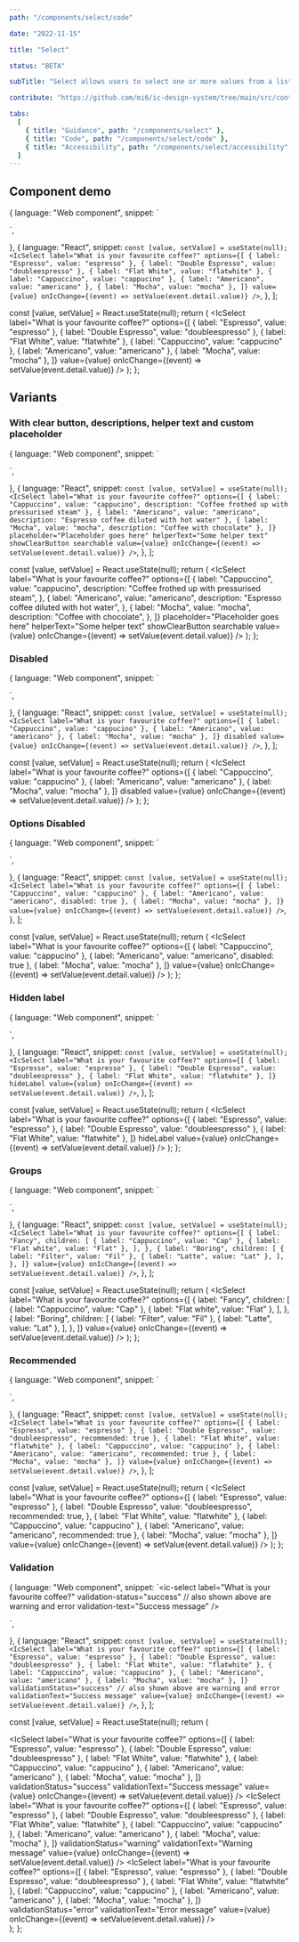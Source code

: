 ```yaml
---
path: "/components/select/code"

date: "2022-11-15"

title: "Select"

status: "BETA"

subTitle: "Select allows users to select one or more values from a list of options."

contribute: "https://github.com/mi6/ic-design-system/tree/main/src/content/structured/components/select"

tabs:
  [
    { title: "Guidance", path: "/components/select" },
    { title: "Code", path: "/components/select/code" },
    { title: "Accessibility", path: "/components/select/accessibility" },
  ]
---
```



## Component demo

  {
    language: "Web component",
    snippet: `<ic-select label="What is your favourite coffee?" />
<script>
  const select = document.querySelector("ic-select");
  let option = "Cappuccino";
  select.options = [
    { label: "Espresso", value: "espresso" },
    { label: "Double Espresso", value: "doubleespresso" },
    { label: "Flat White", value: "flatwhite" },
    { label: "Cappuccino", value: "cappucino" },
    { label: "Americano", value: "americano" },
    { label: "Mocha", value: "mocha" },
  ];
  select.addEventListener("icChange", function (event) {
    option = event.detail.value;
    select.value = option;
  });
</script>`,
  },
  {
    language: "React",
    snippet: `const [value, setValue] = useState(null);
<IcSelect label="What is your favourite coffee?"
  options={[
    { label: "Espresso", value: "espresso" },
    { label: "Double Espresso", value: "doubleespresso" },
    { label: "Flat White", value: "flatwhite" },
    { label: "Cappuccino", value: "cappucino" },
    { label: "Americano", value: "americano" },
    { label: "Mocha", value: "mocha" },
  ]}
  value={value}
  onIcChange={(event) => setValue(event.detail.value)}
/>`,
  },
];

  const [value, setValue] = React.useState(null);
  return (
    <IcSelect
      label="What is your favourite coffee?"
      options={[
        { label: "Espresso", value: "espresso" },
        { label: "Double Espresso", value: "doubleespresso" },
        { label: "Flat White", value: "flatwhite" },
        { label: "Cappuccino", value: "cappucino" },
        { label: "Americano", value: "americano" },
        { label: "Mocha", value: "mocha" },
      ]}
      value={value}
      onIcChange={(event) => setValue(event.detail.value)}
    />
  );
};

<ComponentPreview snippets={snippets}>
  <SelectExample />
</ComponentPreview>

<ComponentDetails component="ic-select" />

## Variants

### With clear button, descriptions, helper text and custom placeholder

  {
    language: "Web component",
    snippet: `<ic-select label="What is your favourite coffee?" placeholder="Placeholder goes here" helper-text="Some helper text" show-clear-button="true" searchable="true" />
<script>
  const select = document.querySelector("ic-select");
  let option = "Cappuccino";
  select.options = [
    { label: "Cappuccino", value: "cappucino", description: "Coffee frothed up with pressurised steam" },
    { label: "Americano", value: "americano", description: "Espresso coffee diluted with hot water" },
    { label: "Mocha", value: "mocha", description: "Coffee with chocolate" },
  ];
  select.addEventListener("icChange", function (event) {
    option = event.detail.value;
    select.value = option;
  });
</script>`,
  },
  {
    language: "React",
    snippet: `const [value, setValue] = useState(null);
<IcSelect label="What is your favourite coffee?"
  options={[
    { label: "Cappuccino", value: "cappucino", description: "Coffee frothed up with pressurised steam" },
    { label: "Americano", value: "americano", description: "Espresso coffee diluted with hot water" },
    { label: "Mocha", value: "mocha", description: "Coffee with chocolate" },
  ]}
  placeholder="Placeholder goes here"
  helperText="Some helper text"
  showClearButton
  searchable
  value={value}
  onIcChange={(event) => setValue(event.detail.value)}
/>`,
  },
];

  const [value, setValue] = React.useState(null);
  return (
    <IcSelect
      label="What is your favourite coffee?"
      options={[
        {
          label: "Cappuccino",
          value: "cappucino",
          description: "Coffee frothed up with pressurised steam",
        },
        {
          label: "Americano",
          value: "americano",
          description: "Espresso coffee diluted with hot water",
        },
        {
          label: "Mocha",
          value: "mocha",
          description: "Coffee with chocolate",
        },
      ]}
      placeholder="Placeholder goes here"
      helperText="Some helper text"
      showClearButton
      searchable
      value={value}
      onIcChange={(event) => setValue(event.detail.value)}
    />
  );
};

<ComponentPreview snippets={snippetsWithExtras}>
  <SelectExampleWithExtras />
</ComponentPreview>

### Disabled

  {
    language: "Web component",
    snippet: `<ic-select label="What is your favourite coffee?" disabled="true" />
<script>
  const select = document.querySelector("ic-select");
  let option = "Cappuccino";
  select.options = [
    { label: "Cappuccino", value: "cappucino" },
    { label: "Americano", value: "americano" },
    { label: "Mocha", value: "mocha" },
  ];
  select.addEventListener("icChange", function (event) {
    option = event.detail.value;
    select.value = option;
  });
</script>`,
  },
  {
    language: "React",
    snippet: `const [value, setValue] = useState(null);
<IcSelect label="What is your favourite coffee?"
  options={[
    { label: "Cappuccino", value: "cappucino" },
    { label: "Americano", value: "americano" },
    { label: "Mocha", value: "mocha" },
  ]}
  disabled
  value={value}
  onIcChange={(event) => setValue(event.detail.value)}
/>`,
  },
];

  const [value, setValue] = React.useState(null);
  return (
    <IcSelect
      label="What is your favourite coffee?"
      options={[
        { label: "Cappuccino", value: "cappucino" },
        { label: "Americano", value: "americano" },
        { label: "Mocha", value: "mocha" },
      ]}
      disabled
      value={value}
      onIcChange={(event) => setValue(event.detail.value)}
    />
  );
};

<ComponentPreview snippets={snippetsDisabled}>
  <SelectExampleDisabled />
</ComponentPreview>

### Options Disabled

  {
    language: "Web component",
    snippet: `<ic-select label="What is your favourite coffee?" />
<script>
  const select = document.querySelector("ic-select");
  let option = "Cappuccino";
  select.options = [
    { label: "Cappuccino", value: "cappucino" },
    { label: "Americano", value: "americano", disabled: true },
    { label: "Mocha", value: "mocha" },
  ];
  select.addEventListener("icChange", function (event) {
    option = event.detail.value;
    select.value = option;
  });
</script>`,
  },
  {
    language: "React",
    snippet: `const [value, setValue] = useState(null);
<IcSelect label="What is your favourite coffee?"
  options={[
    { label: "Cappuccino", value: "cappucino" },
    { label: "Americano", value: "americano", disabled: true },
    { label: "Mocha", value: "mocha" },
  ]}
  value={value}
  onIcChange={(event) => setValue(event.detail.value)}
/>`,
  },
];

  const [value, setValue] = React.useState(null);
  return (
    <IcSelect
      label="What is your favourite coffee?"
      options={[
        { label: "Cappuccino", value: "cappucino" },
        { label: "Americano", value: "americano", disabled: true },
        { label: "Mocha", value: "mocha" },
      ]}
      value={value}
      onIcChange={(event) => setValue(event.detail.value)}
    />
  );
};

<ComponentPreview snippets={snippetsOptionDisabled}>
  <SelectExampleOptionsDisabled />
</ComponentPreview>

### Hidden label

  {
    language: "Web component",
    snippet: `<ic-select label="What is your favourite coffee?" hide-label="true" />
<script>
  const select = document.querySelector("ic-select");
  let option = "Cappuccino";
  select.options = [
    { label: "Espresso", value: "espresso" },
    { label: "Double Espresso", value: "doubleespresso" },
    { label: "Flat White", value: "flatwhite" },
  ];
  select.addEventListener("icChange", function (event) {
    option = event.detail.value;
    select.value = option;
  });
</script>`,
  },
  {
    language: "React",
    snippet: `const [value, setValue] = useState(null);
<IcSelect label="What is your favourite coffee?"
  options={[
    { label: "Espresso", value: "espresso" },
    { label: "Double Espresso", value: "doubleespresso" },
    { label: "Flat White", value: "flatwhite" },
  ]}
  hideLabel
  value={value}
  onIcChange={(event) => setValue(event.detail.value)}
/>`,
  },
];

  const [value, setValue] = React.useState(null);
  return (
    <IcSelect
      label="What is your favourite coffee?"
      options={[
        { label: "Espresso", value: "espresso" },
        { label: "Double Espresso", value: "doubleespresso" },
        { label: "Flat White", value: "flatwhite" },
      ]}
      hideLabel
      value={value}
      onIcChange={(event) => setValue(event.detail.value)}
    />
  );
};

<ComponentPreview snippets={snippetsHideLabel}>
  <SelectExampleHideLabel />
</ComponentPreview>

### Groups

  {
    language: "Web component",
    snippet: `<ic-select label="What is your favourite coffee?" />
<script>
  const select = document.querySelector("ic-select");
  let option = "Cappuccino";
  select.options = [
            {
              label: "Fancy",
              children: [
                { label: "Cappuccino", value: "Cap" },
                { label: "Flat white", value: "Flat" },
              ],
            },
            {
              label: "Boring",
              children: [
                { label: "Filter", value: "Fil" },
                { label: "Latte", value: "Lat" },
              ],
            },
          ];
  select.addEventListener("icChange", function (event) {
    option = event.detail.value;
    select.value = option;
  });
</script>`,
  },
  {
    language: "React",
    snippet: `const [value, setValue] = useState(null);
<IcSelect label="What is your favourite coffee?"
  options={[
    {
      label: "Fancy",
      children: [
        { label: "Cappuccino", value: "Cap" },
        { label: "Flat white", value: "Flat" },
      ],
    },
    {
      label: "Boring",
      children: [
        { label: "Filter", value: "Fil" },
        { label: "Latte", value: "Lat" },
      ],
    },
  ]}
  value={value}
  onIcChange={(event) => setValue(event.detail.value)}
/>`,
  },
];

  const [value, setValue] = React.useState(null);
  return (
    <IcSelect
      label="What is your favourite coffee?"
      options={[
        {
          label: "Fancy",
          children: [
            { label: "Cappuccino", value: "Cap" },
            { label: "Flat white", value: "Flat" },
          ],
        },
        {
          label: "Boring",
          children: [
            { label: "Filter", value: "Fil" },
            { label: "Latte", value: "Lat" },
          ],
        },
      ]}
      value={value}
      onIcChange={(event) => setValue(event.detail.value)}
    />
  );
};

<ComponentPreview snippets={snippetsGroups}>
  <SelectExampleGroups />
</ComponentPreview>

### Recommended

  {
    language: "Web component",
    snippet: `<ic-select label="What is your favourite coffee?" />
<script>
  const select = document.querySelector("ic-select");
  let option = "Cappuccino";
  select.options = [
    { label: "Espresso", value: "espresso" },
    { label: "Double Espresso", value: "doubleespresso", recommended: true },
    { label: "Flat White", value: "flatwhite" },
    { label: "Cappuccino", value: "cappucino" },
    { label: "Americano", value: "americano", recommended: true },
    { label: "Mocha", value: "mocha" },
  ];
  select.addEventListener("icChange", function (event) {
    option = event.detail.value;
    select.value = option;
  });
</script>`,
  },
  {
    language: "React",
    snippet: `const [value, setValue] = useState(null);
<IcSelect label="What is your favourite coffee?"
  options={[
    { label: "Espresso", value: "espresso" },
    { label: "Double Espresso", value: "doubleespresso", recommended: true },
    { label: "Flat White", value: "flatwhite" },
    { label: "Cappuccino", value: "cappucino" },
    { label: "Americano", value: "americano", recommended: true },
    { label: "Mocha", value: "mocha" },
  ]}
  value={value}
  onIcChange={(event) => setValue(event.detail.value)}
/>`,
  },
];

  const [value, setValue] = React.useState(null);
  return (
    <IcSelect
      label="What is your favourite coffee?"
      options={[
        { label: "Espresso", value: "espresso" },
        {
          label: "Double Espresso",
          value: "doubleespresso",
          recommended: true,
        },
        { label: "Flat White", value: "flatwhite" },
        { label: "Cappuccino", value: "cappucino" },
        { label: "Americano", value: "americano", recommended: true },
        { label: "Mocha", value: "mocha" },
      ]}
      value={value}
      onIcChange={(event) => setValue(event.detail.value)}
    />
  );
};

<ComponentPreview snippets={snippetsRecommended}>
  <SelectExampleRecommended />
</ComponentPreview>

### Validation

  {
    language: "Web component",
    snippet: `<ic-select label="What is your favourite coffee?" 
    validation-status="success" // also shown above are warning and error
    validation-text="Success message" />
<script>
  const select = document.querySelector("ic-select");
  let option = "Cappuccino";
  select.options = [
    { label: "Espresso", value: "espresso" },
    { label: "Double Espresso", value: "doubleespresso" },
    { label: "Flat White", value: "flatwhite" },
    { label: "Cappuccino", value: "cappucino" },
    { label: "Americano", value: "americano" },
    { label: "Mocha", value: "mocha" },
  ];
  select.addEventListener("icChange", function (event) {
    option = event.detail.value;
    select.value = option;
  });
</script>`,
  },
  {
    language: "React",
    snippet: `const [value, setValue] = useState(null);
<IcSelect label="What is your favourite coffee?"
  options={[
    { label: "Espresso", value: "espresso" },
    { label: "Double Espresso", value: "doubleespresso" },
    { label: "Flat White", value: "flatwhite" },
    { label: "Cappuccino", value: "cappucino" },
    { label: "Americano", value: "americano" },
    { label: "Mocha", value: "mocha" },
  ]}
  validationStatus="success" // also shown above are warning and error
  validationText="Success message"
  value={value}
  onIcChange={(event) => setValue(event.detail.value)}
/>`,
  },
];

  const [value, setValue] = React.useState(null);
  return (
    <div>
      <IcSelect
        label="What is your favourite coffee?"
        options={[
          { label: "Espresso", value: "espresso" },
          { label: "Double Espresso", value: "doubleespresso" },
          { label: "Flat White", value: "flatwhite" },
          { label: "Cappuccino", value: "cappucino" },
          { label: "Americano", value: "americano" },
          { label: "Mocha", value: "mocha" },
        ]}
        validationStatus="success"
        validationText="Success message"
        value={value}
        onIcChange={(event) => setValue(event.detail.value)}
      />
      <IcSelect
        label="What is your favourite coffee?"
        options={[
          { label: "Espresso", value: "espresso" },
          { label: "Double Espresso", value: "doubleespresso" },
          { label: "Flat White", value: "flatwhite" },
          { label: "Cappuccino", value: "cappucino" },
          { label: "Americano", value: "americano" },
          { label: "Mocha", value: "mocha" },
        ]}
        validationStatus="warning"
        validationText="Warning message"
        value={value}
        onIcChange={(event) => setValue(event.detail.value)}
      />
      <IcSelect
        label="What is your favourite coffee?"
        options={[
          { label: "Espresso", value: "espresso" },
          { label: "Double Espresso", value: "doubleespresso" },
          { label: "Flat White", value: "flatwhite" },
          { label: "Cappuccino", value: "cappucino" },
          { label: "Americano", value: "americano" },
          { label: "Mocha", value: "mocha" },
        ]}
        validationStatus="error"
        validationText="Error message"
        value={value}
        onIcChange={(event) => setValue(event.detail.value)}
      />
    </div>
  );
};

<ComponentPreview snippets={snippetsValidation}>
  <SelectExampleValidation />
</ComponentPreview>
